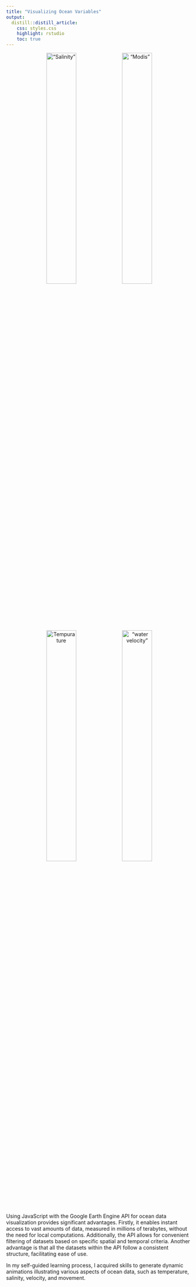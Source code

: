 ```yaml
---
title: "Visualizing Ocean Variables"
output:
  distill::distill_article:
    css: styles.css
    highlight: rstudio
    toc: true
---
```





<center>
!["Salinity"](image1.gif){ width=40% } !["Modis"](image2.gif){ width=40% }
![Tempurature](image3.gif){ width=40% } !["water velocity"](image4.gif){ width=40% }
</center>


Using JavaScript with the Google Earth Engine API for ocean data visualization provides significant advantages. Firstly, it enables instant access to vast amounts of data, measured in millions of terabytes, without the need for local computations. Additionally, the API allows for convenient filtering of datasets based on specific spatial and temporal criteria. Another advantage is that all the datasets within the API follow a consistent structure, facilitating ease of use.

In my self-guided learning process, I acquired skills to generate dynamic animations illustrating various aspects of ocean data, such as temperature, salinity, velocity, and movement.







